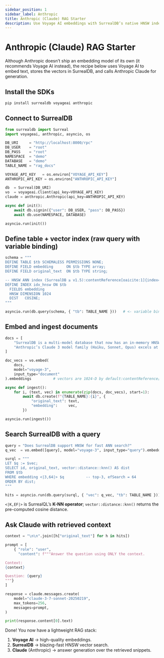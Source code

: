 ```yaml
---
sidebar_position: 1
sidebar_label: Anthropic
title: Anthropic (Claude) RAG Starter
description: Use Voyage AI embeddings with SurrealDB’s native HNSW index and Anthropic Claude for generation.
---
```



# Anthropic (Claude) RAG Starter

Although Anthropic doesn’t ship an embedding model of its own (it recommends Voyage AI instead), the recipe below uses Voyage AI to embed text, stores the vectors in SurrealDB, and calls Anthropic Claude for generation.


## Install the SDKs

```bash
pip install surrealdb voyageai anthropic
````

## Connect to SurrealDB

```python
from surrealdb import Surreal
import voyageai, anthropic, asyncio, os

DB_URI     = "http://localhost:8000/rpc"
DB_USER    = "root"
DB_PASS    = "root"
NAMESPACE  = "demo"
DATABASE   = "demo"
TABLE_NAME = "rag_docs"

VOYAGE_API_KEY   = os.environ["VOYAGE_API_KEY"]
ANTHROPIC_API_KEY = os.environ["ANTHROPIC_API_KEY"]

db  = Surreal(DB_URI)
vo  = voyageai.Client(api_key=VOYAGE_API_KEY)
claude = anthropic.Anthropic(api_key=ANTHROPIC_API_KEY)

async def init():
    await db.signin({"user": DB_USER, "pass": DB_PASS})
    await db.use(NAMESPACE, DATABASE)

asyncio.run(init())
```



## Define table + vector index (raw query with variable binding)

```python
schema = """
DEFINE TABLE $tb SCHEMALESS PERMISSIONS NONE;
DEFINE FIELD embedding      ON $tb TYPE array;
DEFINE FIELD original_text  ON $tb TYPE string;

-- HNSW ANN index (SurrealDB ≥ v1.5):contentReference[oaicite:1]{index=1}
DEFINE INDEX idx_hnsw ON $tb
  FIELDS embedding
  HNSW DIMENSION 1024
  DIST   COSINE;
"""

asyncio.run(db.query(schema, { "tb": TABLE_NAME }))   # <- variable binding pattern:contentReference[oaicite:2]{index=2}
```



## Embed and ingest documents

```python
docs = [
    "SurrealDB is a multi-model database that now has an in-memory HNSW index.",
    "Anthropic’s Claude 3 model family (Haiku, Sonnet, Opus) excels at reasoning tasks."
]

doc_vecs = vo.embed(
    docs,
    model="voyage-3",
    input_type="document"
).embeddings          # vectors are 1024-D by default:contentReference[oaicite:3]{index=3}

async def ingest():
    for i, (text, vec) in enumerate(zip(docs, doc_vecs), start=1):
        await db.create(f"{TABLE_NAME}:{i}", {
            "original_text": text,
            "embedding":     vec,
        })

asyncio.run(ingest())
```



## Search SurrealDB with a query

```python
query = "Does SurrealDB support HNSW for fast ANN search?"
q_vec  = vo.embed([query], model="voyage-3", input_type="query").embeddings[0]

surql = """
LET $q := $vec;
SELECT id, original_text, vector::distance::knn() AS dist
FROM $tb
WHERE embedding <|3,64|> $q          -- top-3, efSearch = 64
ORDER BY dist;
"""

hits = asyncio.run(db.query(surql, { "vec": q_vec, "tb": TABLE_NAME }))[0].result
```

`<|K,EF|>` is SurrealQL’s **K-NN operator**; `vector::distance::knn()` returns the pre-computed cosine distance.



## Ask Claude with retrieved context

```python
context = "\n\n".join([h["original_text"] for h in hits])

prompt = [
    { "role": "user",
      "content": f"""Answer the question using ONLY the context.

Context:
{context}

Question: {query}
"""}
]

response = claude.messages.create(
    model="claude-3-7-sonnet-20250219",
    max_tokens=256,
    messages=prompt,
)

print(response.content[0].text)
```



Done! You now have a lightweight RAG stack:

1. **Voyage AI** → high-quality embeddings.
2. **SurrealDB** → blazing-fast HNSW vector search.
3. **Claude** (Anthropic) → answer generation over the retrieved snippets.






